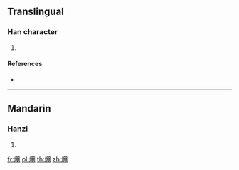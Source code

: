 {{character info/new}}
==Translingual==

===Han character===
{{Han char|rn=86|rad=火|as=08|sn=12|four=|canj=FBB}}

# {{defn|Han|sort=火08}}

====References====
* {{Han ref|kx=0674.120|dkj=19126|hdz=32210.040|uh=7129|ud=28969}}

----

==Mandarin==

===Hanzi===
{{cmn-hanzi|pin=[[pīng]] ([[ping1]])|wg=p'ing<sup>1</sup>}}

# {{defn|lang=cmn|sort=火08}}

[[fr:焩]]
[[pl:焩]]
[[th:焩]]
[[zh:焩]]